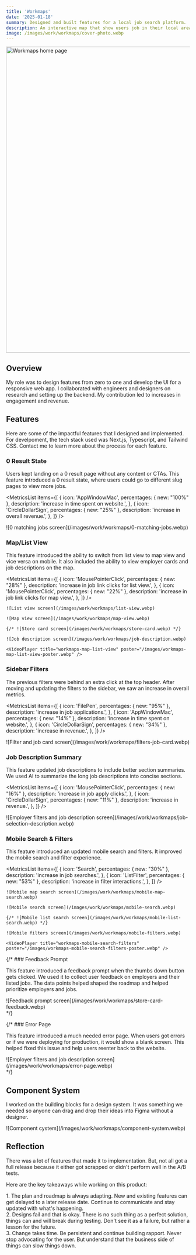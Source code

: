 ```yaml
---
title: 'Workmaps'
date: '2025-01-18'
summary: Designed and built features for a local job search platform.
description: An interactive map that show users job in their local area.
image: /images/work/workmaps/cover-photo.webp
---
```


<div className="pb-4"> 
  <Image src="/images/work/workmaps/workmaps-home.webp" alt="Workmaps home page" width='1400' height='837' loading="eager" />
</div>

## Overview

My role was to design features from zero to one and develop the UI for a responsive web app. I collaborated with engineers and designers on research and setting up the backend. My contribution led to increases in engagement and revenue.

## Features

Here are some of the impactful features that I designed and implemented. For develpoment, the tech stack used was Next.js, Typescript, and Tailwind CSS. Contact me to learn more about the process for each feature.

### 0 Result State

Users kept landing on a 0 result page without any content or CTAs. This feature introduced a 0 result state, where users could go to different slug pages to view more jobs.

<MetricsList
  items={[
    {
      icon: 'AppWindowMac',
      percentages: {  new: "100%" },
      description: 'increase in time spent on website.',
    },
    {
      icon: 'CircleDollarSign',
      percentages: {  new: "25%" },
      description: 'increase in overall revenue.',
    },
  ]}
/>

<div className="py-4">
  ![0 matching jobs screen](/images/work/workmaps/0-matching-jobs.webp)
</div>

<VideoPlayer title="workmaps-zero-result-state" poster="/images/workmaps-zero-result-state-poster.webp" />

### Map/List View

This feature introduced the ability to switch from list view to map view and vice versa on mobile. It also included the ability to view employer cards and job descriptions on the map.

<MetricsList
  items={[
    {
      icon: 'MousePointerClick',
      percentages: {  new: "28%" },
      description: 'increase in job link clicks for list view.',
    },
    {
      icon: 'MousePointerClick',
      percentages: {  new: "22%" },
      description: 'increase in job link clicks for map view.',
    },
  ]}
/>

<div className="projectImageGrid pt-4">

    ![List view screen](/images/work/workmaps/list-view.webp)

    ![Map view screen](/images/work/workmaps/map-view.webp)

    {/* ![Store card screen](/images/work/workmaps/store-card.webp) */}

    ![Job description screen](/images/work/workmaps/job-description.webp)

    <VideoPlayer title="workmaps-map-list-view" poster="/images/workmaps-map-list-view-poster.webp" />

</div>

### Sidebar Filters

The previous filters were behind an extra click at the top header. After moving and updating the filters to the sidebar, we saw an increase in overall metrics.

<MetricsList
  items={[
    {
      icon: 'FilePen',
      percentages: {  new: "95%" },
      description: 'increase in job applications.',
    },
    {
      icon: 'AppWindowMac',
      percentages: {  new: "14%" },
      description: 'increase in time spent on website.',
    },
    {
      icon: 'CircleDollarSign',
      percentages: {  new: "34%" },
      description: 'increase in revenue.',
    },
  ]}
/>

<div className="py-4">
  ![Filter and job card screen](/images/work/workmaps/filters-job-card.webp)
</div>

<VideoPlayer title="workmaps-sidebar-filters" poster="/images/workmaps-sidebar-filters-poster.webp" />

### Job Description Summary

This feature updated job descriptions to include better section summaries. We used AI to summarize the long job descriptions into concise sections.

<MetricsList
  items={[
    {
      icon: 'MousePointerClick',
      percentages: {  new: "16%" },
      description: 'increase in job apply clicks.',
    },
    {
      icon: 'CircleDollarSign',
      percentages: {  new: "11%" },
      description: 'increase in revenue.',
    },
  ]}
/>

<div className="py-4">
  ![Employer filters and job description screen](/images/work/workmaps/job-selection-description.webp)
</div>

<VideoPlayer title="workmaps-job-description-summary" poster="/images/workmaps-job-description-summary-poster.webp" />

### Mobile Search & Filters

This feature introduced an updated mobile search and filters. It improved the mobile search and filter experience.

<MetricsList
  items={[
    {
      icon: 'Search',
      percentages: {  new: "30%" },
      description: 'increase in job searches.',
    },
    {
      icon: 'ListFilter',
      percentages: {  new: "53%" },
      description: 'increase in filter interactions.',
    },
  ]}
/>

<div className="projectImageGrid pt-4">

    ![Mobile map search screen](/images/work/workmaps/mobile-map-search.webp)

    ![Mobile search screen](/images/work/workmaps/mobile-search.webp)

    {/* ![Mobile list search screen](/images/work/workmaps/mobile-list-search.webp) */}

    ![Mobile filters screen](/images/work/workmaps/mobile-filters.webp)

    <VideoPlayer title="workmaps-mobile-search-filters" poster="/images/workmaps-mobile-search-filters-poster.webp" />

</div>

{/* ### Feedback Prompt

This feature introduced a feedback prompt when the thumbs down button gets clicked. We used it to collect user feedback on employers and their listed jobs. The data points helped shaped the roadmap and helped prioritize employers and jobs.

<div className="py-4">
![Feedback prompt screen](/images/work/workmaps/store-card-feedback.webp)
</div> */}

{/* ### Error Page

This feature introduced a much needed error page. When users got errors or if we were deploying for production, it would show a blank screen. This helped fixed this issue and help users reenter back to the website.

<div className="py-4">
![Employer filters and job description screen](/images/work/workmaps/error-page.webp)
</div> */}

## Component System

I worked on the building blocks for a design system. It was something we needed so anyone can drag and drop their ideas into Figma without a designer.

<div className="py-4">
  ![Component cystem](/images/work/workmaps/component-system.webp)
</div>

## Reflection

There was a lot of features that made it to implementation. But, not all got a full release because it either got scrapped or didn't perform well in the A/B tests. 

Here are the key takeaways while working on this product:

<div className="keyTakeaways">
  1. <span className="font-semibold">The plan and roadmap is always adapting.</span> New and
  existing features can get delayed to a later release date. Continue to communicate and stay
  updated with what's happening.
</div>

<div className="keyTakeaways">
  2. <span className="font-semibold">Designs fail and that is okay.</span> There is no such thing as
  a perfect solution, things can and will break during testing. Don't see it as a failure, but
  rather a lesson for the future.
</div>

<div className="keyTakeaways">
  3. <span className="font-semibold">Change takes time.</span> Be persistent and continue building
  rapport. Never stop advocating for the user. But understand that the business side of things can
  slow things down.
</div>

